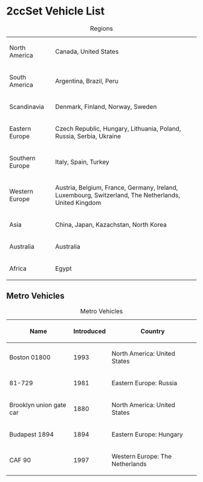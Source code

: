 = 2ccSet Vehicle List =

{| class="wikitable" border="1"
|+ Regions
| North America || Canada, United States
|-
| South America || Argentina, Brazil, Peru
|-
| Scandinavia || Denmark, Finland, Norway, Sweden
|-
| Eastern Europe || Czech Republic, Hungary, Lithuania, Poland, Russia, Serbia, Ukraine
|-
| Southern Europe || Italy, Spain, Turkey
|-
| Western Europe || Austria, Belgium, France, Germany, Ireland, Luxembourg, Switzerland, The Netherlands, United Kingdom
|-
| Asia || China, Japan, Kazachstan, North Korea
|-
| Australia || Australia
|-
| Africa || Egypt
|}

== Metro Vehicles ==

{| class="wikitable sortable" border="1"
|+ Metro Vehicles
|-
! scope="col" | Name
! scope="col" | Introduced
! scope="col" | Country
|-
| Boston 01800 || 1993 || North America: United States
|-
| 81-729 || 1981 || Eastern Europe: Russia
|-
| Brooklyn union gate car || 1880 || North America: United States
|-
| Budapest 1894 || 1894 || Eastern Europe: Hungary
|-
| CAF 90 || 1997 || Western Europe: The Netherlands
|}